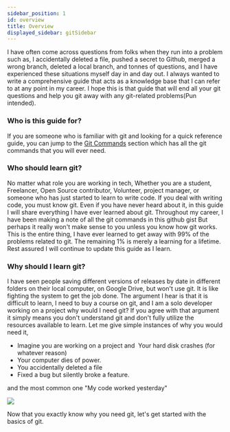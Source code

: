 ```yaml
---
sidebar_position: 1
id: overview
title: Overview
displayed_sidebar: gitSidebar
---
```


I have often come across questions from folks when they run into a problem such as, I accidentally deleted a file, pushed a secret to Github, merged a wrong branch, deleted a local branch, and tonnes of questions, and I have experienced these situations myself day in and day out. I always wanted to write a comprehensive guide that acts as a knowledge base that I can refer to at any point in my career. I hope this is that guide that will end all your git questions and help you git away with any git-related problems(Pun intended).

### Who is this guide for?

If you are someone who is familiar with git and looking for a quick reference guide, you can jump to the [Git Commands](/git-tutorial/git-commands) section which has all the git commands that you will ever need.

### Who should learn git?

No matter what role you are working in tech, Whether you are a student, Freelancer, Open Source contributor, Volunteer, project manager, or someone who has just started to learn to write code. If you deal with writing code, you must know git. Even if you have never heard about it, in this guide I will share everything I have ever learned about git. Throughout my career, I have been making a note of all the git commands in this github gist But perhaps it really won't make sense to you unless you know how git works. This is the entire thing, I have ever learned to get away with 99% of the problems related to git. The remaining 1% is merely a learning for a lifetime. Rest assured I will continue to update this guide as I learn.

### Why should I learn git?

I have seen people saving different versions of releases by date in different folders on their local computer, on Google Drive, but won't use git. It is like fighting the system to get the job done. The argument I hear is that it is difficult to learn, I need to buy a course on git, and I am a solo developer working on a project why would I need git? If you agree with that argument it simply means you don't understand git and don't fully utilize the resources available to learn.
Let me give simple instances of why you would need it,

- Imagine you are working on a project and 
  Your hard disk crashes (for whatever reason)
- Your computer dies of power.
- You accidentally deleted a file
- Fixed a bug but silently broke a feature.

and the most common one "My code worked yesterday"

![](https://cdn-images-1.medium.com/max/1600/0*0_TjE0_30h9wXGjV.jpg)

Now that you exactly know why you need git, let's get started with the basics of git.
